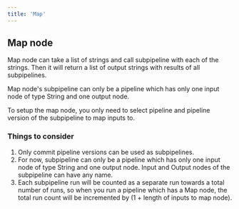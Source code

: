 ```yaml
---
title: 'Map'
---
```


## Map node

Map node can take a list of strings and call subpipeline with each of the strings.
Then it will return a list of output strings with results of all subpipelines.

Map node's subpipeline can only be a pipeline which has only one input node of type String and one output node.

To setup the map node, you only need to select pipeline and pipeline version of the subpipeline to map inputs to.

### Things to consider
1. Only commit pipeline versions can be used as subpipelines.
1. For now, subpipeline can only be a pipeline which has only one input node of type String and one output node. Input and Output nodes of the subpipeline can have any name.
1. Each subpipeline run will be counted as a separate run towards a total number of runs, so when you run a pipeline which has a Map node, the total run count will be incremented by (1 + length of inputs to map node).
